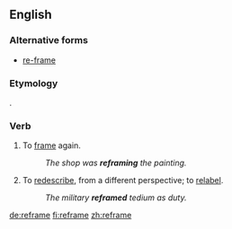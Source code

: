 ==English==

===Alternative forms===
* [[re-frame]]

===Etymology===
{{prefix|re|frame|lang=en}}.

===Verb===
{{en-verb|refram}}

# To [[frame]] again.
#: ''The shop was '''reframing''' the painting.''
# To [[redescribe]], from a different perspective; to [[relabel]].
#: ''The military '''reframed''' tedium as duty.''

[[de:reframe]]
[[fi:reframe]]
[[zh:reframe]]